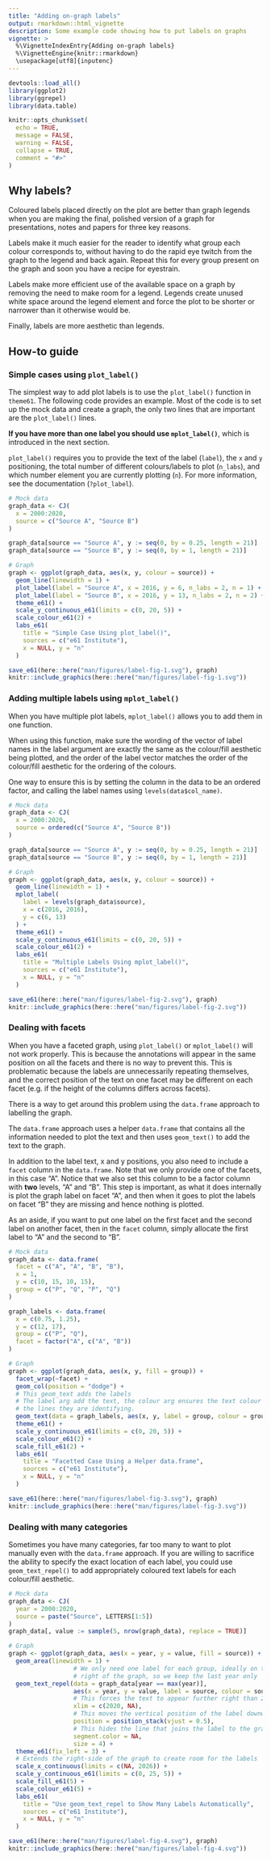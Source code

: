 ```yaml
---
title: "Adding on-graph labels"
output: rmarkdown::html_vignette
description: Some example code showing how to put labels on graphs
vignette: >
  %\VignetteIndexEntry{Adding on-graph labels}
  %\VignetteEngine{knitr::rmarkdown}
  \usepackage[utf8]{inputenc}
---
```


```r
devtools::load_all()
library(ggplot2)
library(ggrepel)
library(data.table)

knitr::opts_chunk$set(
  echo = TRUE,
  message = FALSE,
  warning = FALSE,
  collapse = TRUE,
  comment = "#>"
)
```

## Why labels?

Coloured labels placed directly on the plot are better than graph legends when you are making the final, polished version of a graph for presentations, notes and papers for three key reasons.

Labels make it much easier for the reader to identify what group each colour corresponds to, without having to do the rapid eye twitch from the graph to the legend and back again. Repeat this for every group present on the graph and soon you have a recipe for eyestrain.

Labels make more efficient use of the available space on a graph by removing the need to make room for a legend. Legends create unused white space around the legend element and force the plot to be shorter or narrower than it otherwise would be.

Finally, labels are more aesthetic than legends.

## How-to guide

### Simple cases using `plot_label()`

The simplest way to add plot labels is to use the `plot_label()` function in `theme61`. The following code provides an example. Most of the code is to set up the mock data and create a graph, the only two lines that are important are the `plot_label()` lines.

**If you have more than one label you should use `mplot_label()`**, which is introduced in the next section.

`plot_label()` requires you to provide the text of the label (`label`), the `x` and `y` positioning, the total number of different colours/labels to plot (`n_labs`), and which number element you are currently plotting (`n`). For more information, see the documentation (`?plot_label`).

```r
# Mock data
graph_data <- CJ(
  x = 2000:2020,
  source = c("Source A", "Source B")
)

graph_data[source == "Source A", y := seq(0, by = 0.25, length = 21)]
graph_data[source == "Source B", y := seq(0, by = 1, length = 21)]

# Graph
graph <- ggplot(graph_data, aes(x, y, colour = source)) +
  geom_line(linewidth = 1) +
  plot_label(label = "Source A", x = 2016, y = 6, n_labs = 2, n = 1) +
  plot_label(label = "Source B", x = 2016, y = 13, n_labs = 2, n = 2) +
  theme_e61() +
  scale_y_continuous_e61(limits = c(0, 20, 5)) +
  scale_colour_e61(2) +
  labs_e61(
    title = "Simple Case Using plot_label()",
    sources = c("e61 Institute"),
    x = NULL, y = "n"
  )

save_e61(here::here("man/figures/label-fig-1.svg"), graph)
knitr::include_graphics(here::here("man/figures/label-fig-1.svg"))

```

### Adding multiple labels using `mplot_label()`

When you have multiple plot labels, `mplot_label()` allows you to add them in one function. 

When using this function, make sure the wording of the vector of label names in the label argument are exactly the same as the colour/fill aesthetic being plotted, and the order of the label vector matches the order of the colour/fill aesthetic for the ordering of the colours.  

One way to ensure this is by setting the column in the data to be an ordered factor, and calling the label names using `levels(data$col_name)`.

```r
# Mock data
graph_data <- CJ(
  x = 2000:2020,
  source = ordered(c("Source A", "Source B"))
)

graph_data[source == "Source A", y := seq(0, by = 0.25, length = 21)]
graph_data[source == "Source B", y := seq(0, by = 1, length = 21)]

# Graph
graph <- ggplot(graph_data, aes(x, y, colour = source)) +
  geom_line(linewidth = 1) +
  mplot_label(
    label = levels(graph_data$source),
    x = c(2016, 2016),
    y = c(6, 13)
  ) +
  theme_e61() +
  scale_y_continuous_e61(limits = c(0, 20, 5)) +
  scale_colour_e61(2) +
  labs_e61(
    title = "Multiple Labels Using mplot_label()",
    sources = c("e61 Institute"),
    x = NULL, y = "n"
  )

save_e61(here::here("man/figures/label-fig-2.svg"), graph)
knitr::include_graphics(here::here("man/figures/label-fig-2.svg"))

```

### Dealing with facets

When you have a faceted graph, using `plot_label()` or `mplot_label()` will not work properly. This is because the annotations will appear in the same position on all the facets and there is no way to prevent this. This is problematic because the labels are unnecessarily repeating themselves, and the correct position of the text on one facet may be different on each facet (e.g. if the height of the columns differs across facets).

There is a way to get around this problem using the `data.frame` approach to labelling the graph.

The `data.frame` approach uses a helper `data.frame` that contains all the information needed to plot the text and then uses `geom_text()` to add the text to the graph. 

In addition to the label text, x and y positions, you also need to include a `facet` column in the `data.frame`. Note that we only provide one of the facets, in this case "A". Notice that we also set this column to be a factor column with **two** levels, "A" and "B". This step is important, as what it does internally is plot the graph label on facet "A", and then when it goes to plot the labels on facet "B" they are missing and hence nothing is plotted.

As an aside, if you want to put one label on the first facet and the second label on another facet, then in the `facet` column, simply allocate the first label to "A" and the second to "B".

```r
# Mock data
graph_data <- data.frame(
  facet = c("A", "A", "B", "B"),
  x = 1,
  y = c(10, 15, 10, 15),
  group = c("P", "Q", "P", "Q")
)

graph_labels <- data.frame(
  x = c(0.75, 1.25),
  y = c(12, 17),
  group = c("P", "Q"),
  facet = factor("A", c("A", "B"))
)

# Graph
graph <- ggplot(graph_data, aes(x, y, fill = group)) +
  facet_wrap(~facet) +
  geom_col(position = "dodge") +
  # This geom_text adds the labels
  # The label arg add the text, the colour arg ensures the text colour matches 
  # the lines they are identifying.
  geom_text(data = graph_labels, aes(x, y, label = group, colour = group)) +
  theme_e61() +
  scale_y_continuous_e61(limits = c(0, 20, 5)) +
  scale_colour_e61(2) +
  scale_fill_e61(2) +
  labs_e61(
    title = "Facetted Case Using a Helper data.frame",
    sources = c("e61 Institute"),
    x = NULL, y = "n"
  )

save_e61(here::here("man/figures/label-fig-3.svg"), graph)
knitr::include_graphics(here::here("man/figures/label-fig-3.svg"))

```

### Dealing with many categories

Sometimes you have many categories, far too many to want to plot manually even with the `data.frame` approach. If you are willing to sacrifice the ability to specify the exact location of each label, you could use `geom_text_repel()` to add appropriately coloured text labels for each colour/fill aesthetic. 

```r
# Mock data
graph_data <- CJ(
  year = 2000:2020,
  source = paste("Source", LETTERS[1:5])
)
graph_data[, value := sample(5, nrow(graph_data), replace = TRUE)]

# Graph
graph <- ggplot(graph_data, aes(x = year, y = value, fill = source)) +
  geom_area(linewidth = 1) +
                  # We only need one label for each group, ideally on the far 
                  # right of the graph, so we keep the last year only
  geom_text_repel(data = graph_data[year == max(year)],
                  aes(x = year, y = value, label = source, colour = source),
                  # This forces the text to appear further right than 2020
                  xlim = c(2020, NA),
                  # This moves the vertical position of the label downwards
                  position = position_stack(vjust = 0.5),
                  # This hides the line that joins the label to the graph element
                  segment.color = NA,
                  size = 4) +
  theme_e61(fix_left = 3) +
  # Extends the right-side of the graph to create room for the labels
  scale_x_continuous(limits = c(NA, 2026)) +
  scale_y_continuous_e61(limits = c(0, 25, 5)) +
  scale_fill_e61(5) +
  scale_colour_e61(5) +
  labs_e61(
    title = "Use geom_text_repel to Show Many Labels Automatically",
    sources = c("e61 Institute"),
    x = NULL, y = "n"
  )

save_e61(here::here("man/figures/label-fig-4.svg"), graph)
knitr::include_graphics(here::here("man/figures/label-fig-4.svg"))

```
